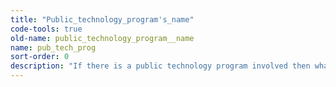 ```yaml
---
title: "Public_technology_program's_name"
code-tools: true
old-name: public_technology_program__name
name: pub_tech_prog
sort-order: 0
description: "If there is a public technology program involved then what is the name"
---
```

